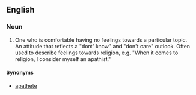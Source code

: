 ==English==

===Noun===
{{en-noun}}

# {{rfquote-sense}} One who is comfortable having no feelings towards a particular topic.  An attitude that reflects a "dont' know" and "don't care" outlook.  Often used to describe feelings towards religion, e.g. "When it comes to religion, I consider myself an apathist."

====Synonyms====
* [[apathete]]